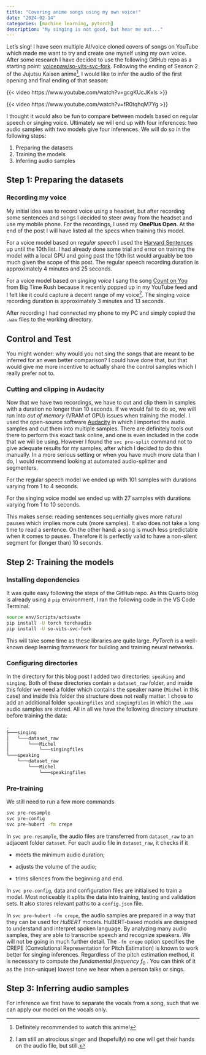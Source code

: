 ```yaml
---
title: "Covering anime songs using my own voice!"
date: "2024-02-14"
categories: [machine learning, pytorch]
description: "My singing is not good, but hear me out..."
---
```


Let's sing!
I have seen multiple AI/voice cloned covers of songs on YouTube which made me want to try and create one myself using my own voice.
After some research I have decided to use the following GitHub repo as a starting point: [voicepaw/so-vits-svc-fork](https://github.com/voicepaw/so-vits-svc-fork).
Following the ending of Season 2 of the Jujutsu Kaisen anime[^1], I would like to infer the audio of the first opening and final ending of that season:

[^1]: Definitely recommended to watch this anime!

{{< video https://www.youtube.com/watch?v=gcgKUcJKxIs >}}

{{< video https://www.youtube.com/watch?v=fR0tqhqM7Yg >}}

I thought it would also be fun to compare between models based on regular speech or singing voice.
Ultimately we will end up with four inferences: two audio samples with two models give four inferences.
We will do so in the following steps:

1.  Preparing the datasets
2.  Training the models
3.  Inferring audio samples

## Step 1: Preparing the datasets

### Recording my voice

My initial idea was to record voice using a headset, but after recording some sentences and songs I decided to steer away from the headset and use my mobile phone.
For the recordings, I used my **OnePlus Open**.
At the end of the post I will have listed all the specs when training this model.

For a voice model based on *regular speech* I used the [Harvard Sentences](https://www.cs.columbia.edu/~hgs/audio/harvard.html) up until the 10th list.
I had already done some trial and error on training the model with a local GPU and going past the 10th list would arguably be too much given the scope of this post.
The regular speech recording duration is approximately 4 minutes and 25 seconds.

For a voice model based on *singing voice* I sang the song [Count on You](https://www.youtube.com/watch?v=BO3q9t52s3I) from Big Time Rush because it recently popped up in my YouTube feed and I felt like it could capture a decent range of my voice[^2].
The singing voice recording duration is approximately 3 minutes and 13 seconds.

[^2]: I am still an atrocious singer and (hopefully) no one will get their hands on the audio file, but still.

After recording I had connected my phone to my PC and simply copied the `.wav` files to the working directory.

::: {.callout-note appearance="simple"}
## Control and Test

You might wonder: why would you not sing the songs that are meant to be inferred for an even better comparison?
I could have done that, but that would give me more incentive to actually share the control samples which I really prefer not to.
:::

### Cutting and clipping in Audacity

Now that we have two recordings, we have to cut and clip them in samples with a duration no longer than 10 seconds.
If we would fail to do so, we will run into *out of memory* (VRAM of GPU) issues when training the model.
I used the open-source software [Audacity](https://www.audacityteam.org/) in which I imported the audio samples and cut them into multiple samples.
There are definitely tools out there to perform this exact task online, and one is even included in the code that we will be using.
However I found the `svc pre-split` command not to give adequate results for my samples, after which I decided to do this manually.
In a more serious setting or when you have much more data than I do, I would recommend looking at automated audio-splitter and segmenters.

For the regular speech model we ended up with 101 samples with durations varying from 1 to 4 seconds.

For the singing voice model we ended up with 27 samples with durations varying from 1 to 10 seconds.

This makes sense: reading sentences sequentially gives more natural pauses which implies more cuts (more samples).
It also does not take a long time to read a sentence.
On the other hand: a song is much less predictable when it comes to pauses.
Therefore it is perfectly valid to have a non-silent segment for (longer than) 10 seconds.

## Step 2: Training the models

### Installing dependencies

It was quite easy following the steps of the GitHub repo.
As this Quarto blog is already using a `pip` environment, I ran the following code in the VS Code Terminal:

``` .bash
source env/Scripts/activate
pip install -U torch torchaudio
pip install -U so-vits-svc-fork
```

This will take some time as these libraries are quite large.
*PyTorch* is a well-known deep learning framework for building and training neural networks.

### Configuring directories

In the directory for this blog post I added two directories: `speaking` and `singing`.
Both of these directories contain a `dataset_raw` folder, and inside this folder we need a folder which contains the speaker name (`Michel` in this case) and inside this folder the structure does not really matter.
I chose to add an additional folder `speakingfiles` and `singingfiles` in which the `.wav` audio samples are stored.
All in all we have the following directory structure before training the data:

``` bash
.
├───singing
│   └───dataset_raw
│       └───Michel
│           └───singingfiles
└───speaking
    └───dataset_raw
        └───Michel
            └───speakingfiles
```

### Pre-training

We still need to run a few more commands

``` bash
svc pre-resample
svc pre-config
svc pre-hubert -fm crepe
```

In `svc pre-resample`, the audio files are transferred from `dataset_raw` to an adjacent folder `dataset`.
For each audio file in `dataset_raw`, it checks if it

-   meets the minimum audio duration;

-   adjusts the volume of the audio;

-   trims silences from the beginning and end.

In `svc pre-config`, data and configuration files are initialised to train a model.
Most noticeably it splits the data into training, testing and validation sets.
It also stores relevant paths to a `config.json` file.

In `svc pre-hubert -fm crepe`, the audio samples are prepared in a way that they can be used for *HuBERT* models.
HuBERT-based models are designed to understand and interpret spoken language.
By analyzing many audio samples, they are able to transcribe speech and recognize speakers.
We will not be going in much further detail.
The `-fm crepe` option specifies the CREPE (Convolutional Representation for Pitch Estimation) is known to work better for singing inferences.
Regardless of the pitch estimation method, it is necessary to compute the *fundamental frequency* $f_0$ .
You can think of it as the (non-unique) lowest tone we hear when a person talks or sings.

## Step 3: Inferring audio samples

For inference we first have to separate the vocals from a song, such that we can apply our model on the vocals only.
